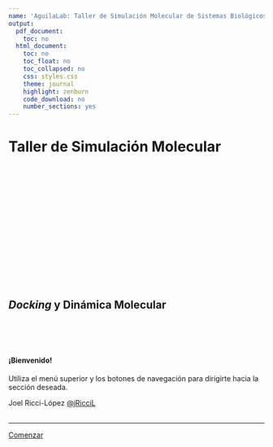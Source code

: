 ```yaml
---
name: 'AguilaLab: Taller de Simulación Molecular de Sistemas Biológicos'
output:
  pdf_document:
    toc: no
  html_document:
    toc: no
    toc_float: no
    toc_collapsed: no
    css: styles.css
    theme: journal
    highlight: zenburn
    code_download: no
    number_sections: yes
---
```


<div class="container">
<div class="jumbotron">
  <h1 class="display-4 text-center pb-3">Taller de Simulación Molecular</h1>
  <br>
  <div style="height: 200px; width: 100%; position: relative;" class='viewer_3Dmoljs justify-content-center border' data-pdb='1L2Y' 
data-backgroundcolor='0xeeeeee' 
data-style1='cartoon:color=0x429CDC' 
data-surface1='opacity:.5;color:white'>
</div>
<br>
  <h2 class="text-center display-3 pb-3">
    <em>Docking</em> y Dinámica Molecular
  </h2>
  <br>
  <div class="container-fluid p-3">
  <div class="row">
  <!-- <div class="text-center"><img src="http://aguilalab.com/wp-content/uploads/2018/06/aguila_logo.svg" class="img-responsive mx-auto d-block" alt="ÁguilaLab"></div> -->
  </div>
  </div>

             
  
  <br>
  <br>
  <div class="container py-5">
  <div class="alert  alert-info py-5">
  <h4 class="alert-heading text-center">¡Bienvenido!</h4>
  <p class="mb-0 text-center small">Utiliza el menú superior y los botones de navegación para dirigirte hacia la sección deseada.</p>
</div>
  </div>

  <div class="row">

  <div >

  <div class="profile-image text-center"> 
  <a href="https://github.com/jRicciL"><img src="https://avatars.githubusercontent.com/u/39897861?v=4" alt=""> </a>
  </div>

  </div> 

  <div >

  <div class="profile-text text-center"> 
  Joel Ricci-López <a title="@jRicciL" href="https://github.com/jRicciL"><i class="fa fa-behance"></i> @jRicciL</a>
  </div>

  </div> 

  </div>   

  <br>
  <hr class="my-4">

  <p class="lead">
    <a class="btn btn-info btn-lg btn-block" href="./instalacion_MV.html" role="button">Comenzar</a>
  </p>

  
</div>
</div>
